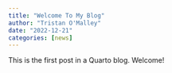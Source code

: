 ```yaml
---
title: "Welcome To My Blog"
author: "Tristan O'Malley"
date: "2022-12-21"
categories: [news]
---
```


This is the first post in a Quarto blog. Welcome!